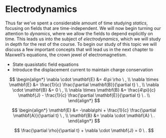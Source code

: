 # Electrodynamics

Thus far we've spent a considerable amount of time studying *statics*, focusing on fields that are time-independent. We will now begin turning our attention to *dynamics*, where we allow the fields to depend explicitly on time. This leads us into the subject of *electrodynamics*, which we will study in depth for the rest of the course. To begin our study of this topic we will discuss a few important concepts that will lead us in the next chapter to Maxwell's equations, the crown jewel of electromagnetism.

- State quasistatic field equations
- Introduce the displacement current to maintain charge conservation


$$
\begin{align*}
\nabla \cdot \mathbf{E} &= 4\pi \rho \ , \\
\nabla \times \mathbf{E} &= \frac{1}{c} \frac{\partial \mathbf{B}}{\partial t} \ , \\
\nabla \cdot \mathbf{B} &= 0 \ , \\
\nabla \times \mathbf{B} &= \frac{4\pi}{c} \mathbf{J} - \frac{1}{c} \frac{\partial \mathbf{E}}{\partial t} \ . \\
\end{align*}
$$

$$
\begin{align*}
\mathbf{E} &= -\nabla\phi + \frac{1}{c} \frac{\partial \mathbf{A}}{\partial t} \ , \\
\mathbf{B} &= \nabla \cdot \mathbf{A} \ .
\end{align*}
$$


$$
\frac{\partial \rho}{\partial t} + \nabla \cdot \mathbf{J} = 0 \ .
$$


